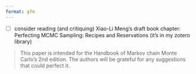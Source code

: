 ```yaml
---
format: gfm
---
```


- [ ] consider reading (and critiquing) Xiao-Li Meng's draft book chapter: Perfecting MCMC Sampling: Recipes and Reservations (it's in my zotero library)

> This paper is intended for the Handbook of Markov chain Monte Carlo’s 2nd edition. The authors will be grateful for any suggestions that could perfect it.




